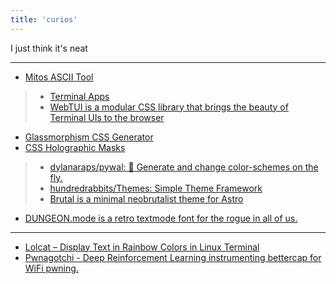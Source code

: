 ```yaml
---
title: 'curios'
---
```



<GlobalLayout path={url} headings={getHeadings()}>

I just think it's neat

---

- [Mitos ASCII Tool](https://mitos.shared.oxide.computer/)
> - [Terminal Apps](https://terminal-apps.dev/)
> - [WebTUI is a modular CSS library that brings the beauty of Terminal UIs to the browser ](https://webtui.ironclad.sh/)
- [Glassmorphism CSS Generator](https://hype4.academy/tools/glassmorphism-generator)
- [CSS Holographic Masks](https://codepen.io/HejChristian/pen/YPzLbYX)
> - [dylanaraps/pywal: 🎨 Generate and change color-schemes on the fly.](https://github.com/dylanaraps/pywal)
> - [hundredrabbits/Themes: Simple Theme Framework](https://github.com/hundredrabbits/Themes)
> - [Brutal is a minimal neobrutalist theme for Astro](https://astro.build/themes/details/brutal/)
- [DUNGEON.mode is a retro textmode font for the rogue in all of us.](https://datagoblin.itch.io/dungeonmode)

---

- [Lolcat – Display Text in Rainbow Colors in Linux Terminal](https://www.tecmint.com/lolcat-color-output-linux-terminal/)
- [Pwnagotchi - Deep Reinforcement Learning instrumenting bettercap for WiFi pwning.](https://pwnagotchi.ai/)

</GlobalLayout>